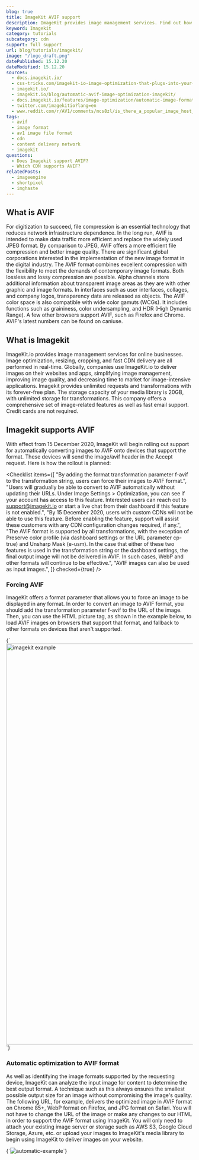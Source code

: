 ```yaml
---
blog: true
title: ImageKit AVIF support
description: ImageKit provides image management services. Find out how you can use AVIF images in Imagekit.
keyword: Imagekit
category: tutorials
subcategory: cdn
support: full support
url: blog/tutorials/imagekit/
image: "/logo_draft.png"
datePublished: 15.12.20
dateModified: 15.12.20
sources:
  - docs.imagekit.io/
  - css-tricks.com/imagekit-io-image-optimization-that-plugs-into-your-infrastructure/
  - imagekit.io/
  - imagekit.io/blog/automatic-avif-image-optimization-imagekit/
  - docs.imagekit.io/features/image-optimization/automatic-image-format-conversion
  - twitter.com/imagekitio?lang=en
  - www.reddit.com/r/AV1/comments/mcs8zl/is_there_a_popular_image_host_that_supports_avif/
tags:
  - avif
  - image format
  - av1 image file format
  - cdn
  - content delivery network
  - imagekit
questions:
  - Does Imagekit support AVIF?
  - Which CDN supports AVIF?
relatedPosts:
  - imageengine
  - shortpixel
  - imghaste
---
```


## What is AVIF

For digitization to succeed, file compression is an essential technology that reduces network infrastructure dependence. In the long run, AVIF is intended to make data traffic more efficient and replace the widely used JPEG format. By comparison to JPEG, AVIF offers a more efficient file compression and better image quality. There are significant global corporations interested in the implementation of the new image format in the digital industry. The AVIF format combines excellent compression with the flexibility to meet the demands of contemporary image formats. Both lossless and lossy compression are possible. Alpha channels store additional information about transparent image areas as they are with other graphic and image formats. In interfaces such as user interfaces, collages, and company logos, transparency data are released as objects. The AVIF color space is also compatible with wide color gamuts (WCGs). It includes functions such as graininess, color undersampling, and HDR (High Dynamic Range).
A few other browsers support AVIF, such as Firefox and Chrome. AVIF's latest numbers can be found on caniuse.

## What is Imagekit

ImageKit.io provides image management services for online businesses. Image optimization, resizing, cropping, and fast CDN delivery are all performed in real-time. Globally, companies use ImageKit.io to deliver images on their websites and apps, simplifying image management, improving image quality, and decreasing time to market for image-intensive applications. Imagekit provides unlimited requests and transformations with its forever-free plan. The storage capacity of your media library is 20GB, with unlimited storage for transformations. This company offers a comprehensive set of image-related features as well as fast email support. Credit cards are not required.

## Imagekit supports AVIF

With effect from 15 December 2020, ImageKit will begin rolling out support for automatically converting images to AVIF onto devices that support the format. These devices will send the image/avif header in the Accept request. Here is how the rollout is planned:

<Checklist
  items={[
    "By adding the format transformation parameter f-avif to the transformation string, users can force their images to AVIF format.",
    "Users will gradually be able to convert to AVIF automatically without updating their URLs. Under Image Settings > Optimization, you can see if your account has access to this feature. Interested users can reach out to support@imagekit.io or start a live chat from their dashboard if this feature is not enabled.",
    "By 15 December 2020, users with custom CDNs will not be able to use this feature. Before enabling the feature, support will assist these customers with any CDN configuration changes required, if any.",
    "The AVIF format is supported by all transformations, with the exception of Preserve color profile (via dashboard settings or the URL parameter cp-true) and Unsharp Mask (e-usm). In the case that either of these two features is used in the transformation string or the dashboard settings, the final output image will not be delivered in AVIF. In such cases, WebP and other formats will continue to be effective.",
    "AVIF images can also be used as input images.",
  ]}
  checked={true}
/>

### Forcing AVIF

ImageKit offers a format parameter that allows you to force an image to be displayed in any format. In order to convert an image to AVIF format, you should add the transformation parameter f-avif to the URL of the image. Then, you can use the HTML picture tag, as shown in the example below, to load AVIF images on browsers that support that format, and fallback to other formats on devices that aren't supported.

<Syntax language="html">
  {`<img
  src="img.jpg/q_auto,f_auto,w_680/file.jpg"
  srcset="img.jpg?tr=f-avif"
  sizes="(max-width: 768px) 100vw, 768px"
  alt="imagekit example" width="1920" height="1080" loading="lazy" decoding="async"
  >`}
</Syntax>

### Automatic optimization to AVIF format

As well as identifying the image formats supported by the requesting device, ImageKit can analyze the input image for content to determine the best output format. A technique such as this always ensures the smallest possible output size for an image without compromising the image's quality. The following URL, for example, delivers the optimized image in AVIF format on Chrome 85+, WebP format on Firefox, and JPG format on Safari. You will not have to change the URL of the image or make any changes to our HTML in order to support the AVIF format using ImageKit. You will only need to attach your existing image server or storage such as AWS S3, Google Cloud Storage, Azure, etc. or upload your images to ImageKit's media library to begin using ImageKit to deliver images on your website.

<Syntax language="html">
  {`<img src="imagekit.jpg?tr=w-300,h-300" alt="automatic-example"/>`}
</Syntax>
